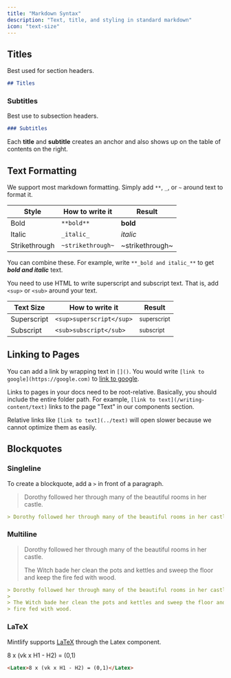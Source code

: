 ```yaml
---
title: "Markdown Syntax"
description: "Text, title, and styling in standard markdown"
icon: "text-size"
---
```


## Titles

Best used for section headers.

```md
## Titles
```

### Subtitles

Best use to subsection headers.

```md
### Subtitles
```

<Tip>

Each **title** and **subtitle** creates an anchor and also shows up on the table
of contents on the right.

</Tip>

## Text Formatting

We support most markdown formatting. Simply add `**`, `_`, or `~` around text to
format it.

| Style         | How to write it   | Result          |
| ------------- | ----------------- | --------------- |
| Bold          | `**bold**`        | **bold**        |
| Italic        | `_italic_`        | _italic_        |
| Strikethrough | `~strikethrough~` | ~strikethrough~ |

You can combine these. For example, write `**_bold and italic_**` to get **_bold
and italic_** text.

You need to use HTML to write superscript and subscript text. That is, add
`<sup>` or `<sub>` around your text.

| Text Size   | How to write it          | Result                 |
| ----------- | ------------------------ | ---------------------- |
| Superscript | `<sup>superscript</sup>` | <sup>superscript</sup> |
| Subscript   | `<sub>subscript</sub>`   | <sub>subscript</sub>   |

## Linking to Pages

You can add a link by wrapping text in `[]()`. You would write
`[link to google](https://google.com)` to [link to google](https://google.com).

Links to pages in your docs need to be root-relative. Basically, you should
include the entire folder path. For example,
`[link to text](/writing-content/text)` links to the page "Text" in our
components section.

Relative links like `[link to text](../text)` will open slower because we cannot
optimize them as easily.

## Blockquotes

### Singleline

To create a blockquote, add a `>` in front of a paragraph.

> Dorothy followed her through many of the beautiful rooms in her castle.

```md
> Dorothy followed her through many of the beautiful rooms in her castle.
```

### Multiline

> Dorothy followed her through many of the beautiful rooms in her castle.
>
> The Witch bade her clean the pots and kettles and sweep the floor and keep the
> fire fed with wood.

```md
> Dorothy followed her through many of the beautiful rooms in her castle.
>
> The Witch bade her clean the pots and kettles and sweep the floor and keep the
> fire fed with wood.
```

### LaTeX

Mintlify supports [LaTeX](https://www.latex-project.org) through the Latex
component.

<Latex>8 x (vk x H1 - H2) = (0,1)</Latex>

```md
<Latex>8 x (vk x H1 - H2) = (0,1)</Latex>
```
